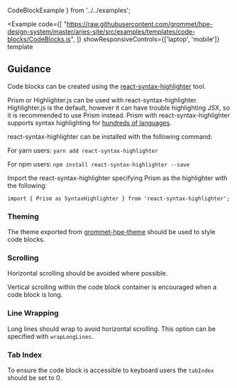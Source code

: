   CodeBlockExample
} from '../../examples';

<Example
  code={[
    "https://raw.githubusercontent.com/grommet/hpe-design-system/master/aries-site/src/examples/templates/code-blocks/CodeBlocks.js",
  ]}
  showResponsiveControls={['laptop', 'mobile']}
  template
>
  <CodeBlockExample />
</Example>


## Guidance

Code blocks can be created using the [react-syntax-highlighter](https://github.com/react-syntax-highlighter/react-syntax-highlighter) tool.

Prism or Highlighter.js can be used with react-syntax-highlighter. Highlighter.js is the default, however it can have trouble highlighting JSX, so it is recommended to use Prism instead. 
Prism with react-syntax-highlighter supports syntax highlighting for [hundreds of languages](https://github.com/react-syntax-highlighter/react-syntax-highlighter/blob/master/AVAILABLE_LANGUAGES_PRISM.MD).

react-syntax-highlighter can be installed with the following command:

For yarn users: `yarn add react-syntax-highlighter`

For npm users: `npm install react-syntax-highlighter --save`

Import the react-syntax-highlighter specifying Prism as the highlighter with the following:

`import { Prism as SyntaxHighlighter } from 'react-syntax-highlighter';`

### Theming

The theme exported from [grommet-hpe-theme](https://raw.githubusercontent.com/grommet/grommet-theme-hpe/master/src/js/themes/prism.js) should be used to style code blocks.

### Scrolling

Horizontal scrolling should be avoided where possible.

Vertical scrolling within the code block container is encouraged when a code block is long.

### Line Wrapping

Long lines should wrap to avoid horizontal scrolling. This option can be specified with `wrapLongLines`.

### Tab Index

To ensure the code block is accessible to keyboard users the `tabIndex` should be set to 0.
